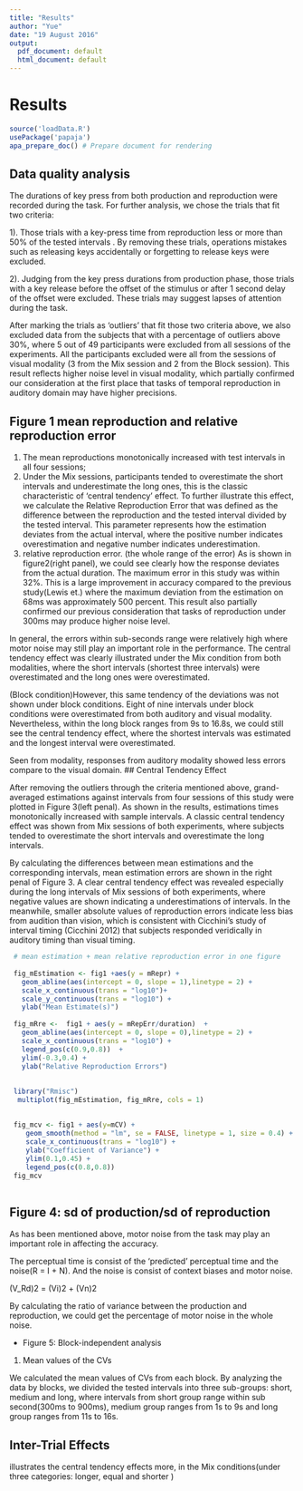 ```yaml
---
title: "Results"
author: "Yue"
date: "19 August 2016"
output:
  pdf_document: default
  html_document: default
---
```

# Results

```r
source('loadData.R')
usePackage('papaja')
apa_prepare_doc() # Prepare document for rendering

```

## Data quality analysis

The durations of key press from both production and reproduction were recorded during the task. For further analysis, we chose the trials that fit two criteria: 

1). Those trials with a key-press time from reproduction less or more than 50% of the tested intervals . By removing these trials, operations mistakes such as releasing keys accidentally or forgetting to release keys were excluded. 

2). Judging from the key press durations from production phase, those trials with a key release before the offset of the stimulus or after 1 second delay of the offset were excluded. These trials may suggest lapses of attention during the task.

After marking the trials as 'outliers' that fit those two criteria above, we also excluded data from the subjects that with a percentage of outliers above 30%, where 5 out of 49 participants were excluded from all sessions of the experiments. All the participants excluded were all from the sessions of visual modality (3 from the Mix session and 2 from the Block session). This result reflects higher noise level in visual modality, which partially confirmed our consideration at the first place that tasks of temporal reproduction in auditory domain may have higher precisions.


## Figure 1 mean reproduction and relative reproduction error

1. The mean reproductions monotonically increased with test intervals in all four sessions;
2. Under the Mix sessions,  participants tended to overestimate the short intervals and underestimate the long ones, this is the classic characteristic of 'central tendency' effect. To further illustrate this effect, we calculate the Relative Reproduction Error that was defined as the difference between the reproduction and the tested interval divided by the tested interval. This parameter represents how the estimation deviates from the actual interval, where the positive number indicates overestimation and negative number indicates underestimation. 
3. relative reproduction error.
(the whole range of the error) As is shown in figure2(right panel), we could see clearly how the response deviates from the actual duration. The maximum error in this study  was within 32%. This is a large improvement in accuracy compared to the previous study(Lewis et.) where the maximum deviation from the estimation on 68ms was approximately 500 percent. This result also partially confirmed our previous consideration that tasks of reproduction under 300ms may produce higher noise level. 

In general, the errors within sub-seconds range were relatively high where motor noise may still play an important role in the performance. The central tendency effect was clearly illustrated under the Mix condition from both modalities, where the short intervals (shortest three intervals) were overestimated and the long ones were overestimated. 

(Block condition)However, this same tendency of the deviations was not shown under block conditions.  Eight of nine intervals under block conditions were overestimated from both auditory and visual modality. Nevertheless, within the long block ranges from 9s to 16.8s, we could still see the central tendency effect, where the shortest intervals was estimated and the longest interval were overestimated. 

Seen from modality, responses from auditory modality showed less errors compare to the visual domain. 
## Central Tendency Effect

After removing the outliers through the criteria mentioned above, grand-averaged estimations against intervals from four sessions of this study were plotted in Figure 3(left penal). As shown in the results, estimations times monotonically increased with sample intervals.  A classic central tendency effect was shown from Mix sessions of both experiments, where subjects tended to overestimate the short intervals and overestimate the long intervals. 

By calculating the differences between mean estimations and the corresponding intervals, mean estimation errors are shown in the right penal of Figure 3. A clear central tendency effect was revealed especially during the long intervals of Mix sessions of both experiments, where negative values are shown indicating a underestimations of intervals.
In the meanwhile, smaller absolute values of reproduction errors indicate less bias from audition than vision, which is consistent with Cicchini’s study of interval timing (Cicchini 2012) that subjects responded veridically in auditory timing than visual timing.


```r
 # mean estimation + mean relative reproduction error in one figure
 
 fig_mEstimation <- fig1 +aes(y = mRepr) +
   geom_abline(aes(intercept = 0, slope = 1),linetype = 2) +
   scale_x_continuous(trans = "log10")+
   scale_y_continuous(trans = "log10") +
   ylab("Mean Estimate(s)")
   
 fig_mRre <-  fig1 + aes(y = mRepErr/duration)  +
   geom_abline(aes(intercept = 0, slope = 0),linetype = 2) +   
   scale_x_continuous(trans = "log10") +  
   legend_pos(c(0.9,0.8))  + 
   ylim(-0.3,0.4) +
   ylab("Relative Reproduction Errors")
 
 
 library("Rmisc")
  multiplot(fig_mEstimation, fig_mRre, cols = 1)

```


## 

```r
 fig_mcv <- fig1 + aes(y=mCV) +
    geom_smooth(method = "lm", se = FALSE, linetype = 1, size = 0.4) +
    scale_x_continuous(trans = "log10") +
    ylab("Coefficient of Variance") + 
    ylim(0.1,0.45) +
    legend_pos(c(0.8,0.8))
 fig_mcv
 
```

##  Figure 4: sd of production/sd of reproduction

As has been mentioned above, motor noise from the task may play an important role in affecting the accuracy. 

The perceptual time is consist of the 'predicted' perceptual time and the noise(R = I + N). And the noise is consist of context biases and motor noise. 

(V_Rd)2 = (Vi)2 + (Vn)2

By calculating the ratio of variance between the production and reproduction, we could get the percentage of motor noise in the whole noise.

- Figure 5: Block-independent analysis

1. Mean values of the CVs 

We calculated the mean values of CVs from each block. By analyzing the data by blocks, we divided the tested intervals into three sub-groups: short, medium and long, where intervals from short group range within sub second(300ms to 900ms), medium group ranges from 1s to 9s and long group ranges from 11s to 16s.

## Inter-Trial Effects 

illustrates the central tendency effects more, in the Mix conditions(under three categories: longer, equal and shorter )
